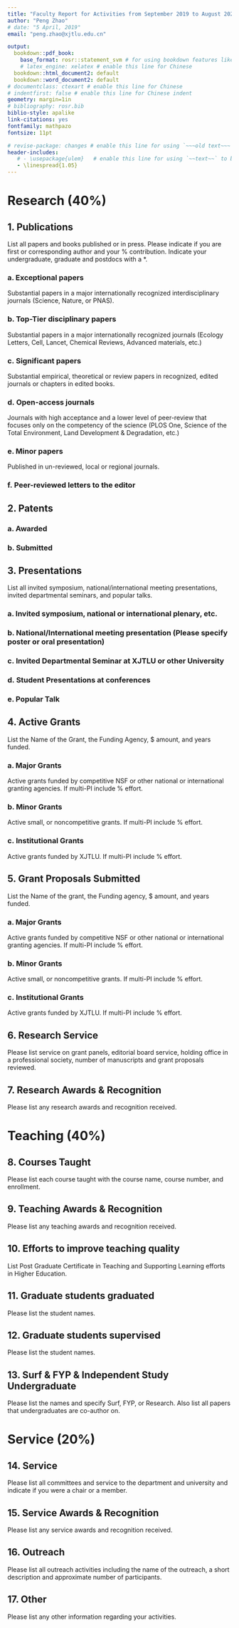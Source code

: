 ```yaml
---
title: "Faculty Report for Activities from September 2019 to August 2020"
author: "Peng Zhao"
# date: "5 April, 2019"
email: "peng.zhao@xjtlu.edu.cn"

output: 
  bookdown::pdf_book:
    base_format: rosr::statement_svm # for using bookdown features like \@ref()
    # latex_engine: xelatex # enable this line for Chinese
  bookdown::html_document2: default
  bookdown::word_document2: default
# documentclass: ctexart # enable this line for Chinese
# indentfirst: false # enable this line for Chinese indent
geometry: margin=1in
# bibliography: rosr.bib
biblio-style: apalike
link-citations: yes
fontfamily: mathpazo
fontsize: 11pt

# revise-package: changes # enable this line for using `~~~old text~~~ +++new text+++` to revise and `render_revised()` to render. invalid for ctexart.
header-includes:
   # - \usepackage{ulem}   # enable this line for using `~~text~~` to break through texts.
   - \linespread{1.05}
---
```


# Research (40%) 

## 1. Publications

List all papers and books published or in press. Please indicate if you are first or corresponding author and your % contribution. Indicate your undergraduate, graduate and postdocs with a *.

### a. Exceptional papers

Substantial papers in a major internationally recognized interdisciplinary journals (Science, Nature, or PNAS). 

### b. Top-Tier disciplinary papers

Substantial papers in a major internationally recognized journals (Ecology Letters, Cell, Lancet, Chemical Reviews, Advanced materials, etc.)

### c. Significant papers

Substantial empirical, theoretical or review papers in recognized, edited journals or chapters in edited books. 

### d. Open-access journals

Journals with high acceptance and a lower level of peer-review that focuses only on the competency of the science (PLOS One, Science of the Total Environment, Land Development & Degradation, etc.)

### e. Minor papers

Published in un-reviewed, local or regional journals. 

### f. Peer-reviewed letters to the editor

## 2. Patents

### a. Awarded

### b. Submitted

## 3. Presentations

List all invited symposium, national/international meeting presentations, invited departmental seminars, and popular talks. 

### a. Invited symposium, national or international plenary, etc.

### b. National/International meeting presentation (Please specify poster or oral presentation)

### c. Invited Departmental Seminar at XJTLU or other University

### d. Student Presentations at conferences

### e. Popular Talk

## 4. Active Grants

List the Name of the Grant, the Funding Agency, $ amount, and years funded.

### a. Major Grants

Active grants funded by competitive NSF or other national or international granting agencies. If multi-PI include % effort.

### b. Minor Grants

Active small, or noncompetitive grants. If multi-PI include % effort.

### c. Institutional Grants

Active grants funded by XJTLU. If multi-PI include % effort.

## 5.  Grant Proposals Submitted

List the Name of the grant, the Funding agency, $ amount, and years funded.

### a. Major Grants

Active grants funded by competitive NSF or other national or international granting agencies. If multi-PI include % effort.

### b. Minor Grants

Active small, or noncompetitive grants. If multi-PI include % effort.

### c. Institutional Grants

Active grants funded by XJTLU. If multi-PI include % effort.

## 6.  Research Service

Please list service on grant panels, editorial board service, holding office in a professional society, number of manuscripts and grant proposals reviewed.

## 7. Research Awards & Recognition

Please list any research awards and recognition received.

# Teaching (40%)

## 8. Courses Taught

Please list each course taught with the course name, course number, and enrollment.

## 9.  Teaching Awards & Recognition

Please list any teaching awards and recognition received.

## 10. Efforts to improve teaching quality

List Post Graduate Certificate in Teaching and Supporting Learning efforts in Higher Education.

## 11. Graduate students graduated

Please list the student names.

## 12. Graduate students supervised

Please list the student names.

## 13. Surf & FYP & Independent Study Undergraduate 

Please list the names and specify Surf, FYP, or Research. Also list all papers that undergraduates are co-author on.

# Service (20%)

## 14.  Service

Please list all committees and service to the department and university and indicate if you were a chair or a member.

## 15. Service Awards & Recognition

Please list any service awards and recognition received.

## 16.  Outreach

Please list all outreach activities including the name of the outreach, a short description and approximate number of participants.

## 17. Other

Please list any other information regarding your activities.
